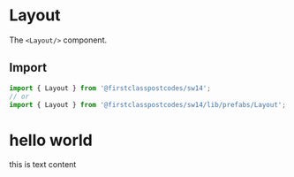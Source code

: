 
<Meta title="Prefabs/Layout" component={Layout} />

# Layout

The `<Layout/>` component.

## Import

```js
import { Layout } from '@firstclasspostcodes/sw14';
// or
import { Layout } from '@firstclasspostcodes/sw14/lib/prefabs/Layout';
```

<Preview>
  <Story name="Layout">
    <Layout
      headerProps={{
        skipLinkHref: '#',
        logoLinkHref: '#',
        controls: [
          {
            "background": "transparent",
            "border": "transparent",
            "href": "https://docs.firstclasspostcodes.com",
            "text": "Docs",
          },
          {
            "background": "black",
            "color": "white",
            "href": "https://dashboard.firstclasspostcodes.com",
            "text": "Dashboard",
          },
        ],
        navigationData: {
          items: [
            {
              "title": "Products",
              "items": [
                {
                  "title": "APIs",
                  "items": [
                    {
                      "title": "Postcode Lookup",
                      "link": "/lookup",
                    },
                    {
                      "title": "Address Autocomplete",
                      "link": "/address-autocomplete",
                    },
                    {
                      "title": "Geolookup",
                      "link": "/geolookup",
                    }
                  ]
                },
                {
                  "title": "APIs",
                  "items": [
                    {
                      "title": "Postcode Lookup",
                      "link": "/lookup",
                    },
                    {
                      "title": "Address Autocomplete",
                      "link": "/address-autocomplete",
                    }
                  ]
                },
              ]
            },
            {
              "title": "Services",
              "items": [
                {
                  "title": "Something short",
                  "link": "/service-a",
                },
                {
                  "title": "Very short",
                  "link": "/service-b",
                },
                {
                  "title": "Something a bit longer",
                  "link": "/service-c",
                }
              ]
            },
            {
              "title": "Pricing",
              "link": "/pricing"
            },
          ]
        },
      }}
      footerProps={{
        columns: [
          {
            heading: 'Product',
            links: [
              {
                href: '#',
                text: 'Test Link A',
              },
              {
                href: '#',
                text: 'Test Link B',
              },
              {
                href: '#',
                text: 'Test Link C',
              },
              {
                href: '#',
                text: 'Test Link D',
              },
            ]
          },
          {
            heading: 'Test',
            links: [
              {
                href: '#',
                text: 'Test Link E',
              },
              {
                href: '#',
                text: 'Test Link f',
              },
              {
                href: '#',
                text: 'Test Link G',
              },
              {
                href: '#',
                text: 'Test Link H',
              }
            ]
          }
        ],
      }}
    >
      <h1>hello world</h1>
      <Pane color="white" border="black" background="black">
        <p>this is text content</p>
      </Pane>
    </Layout>
  </Story>
</Preview>